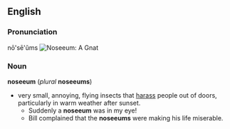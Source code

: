 == English ==
=== Pronunciation ===
nō'sē'ŭms
[[Image:Gnatonstamp.jpg|thumb|Noseeum: A Gnat]]

=== Noun ===
'''noseeum''' (''plural'' '''noseeums''')
* very small, annoying, flying insects that [[harass]] people out of doors, particularly in warm weather after sunset.
** Suddenly a '''noseeum''' was in my eye!
** Bill complained that the '''noseeums''' were making his life miserable.